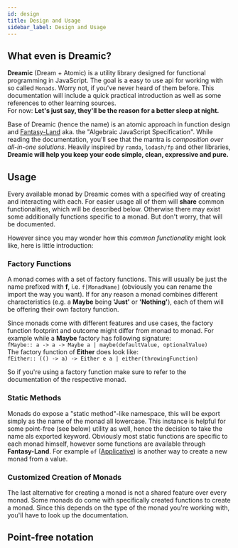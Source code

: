 ```yaml
---
id: design
title: Design and Usage
sidebar_label: Design and Usage
---
```


## What even is Dreamic?

**Dreamic** (Dream + Atomic) is a utility library designed for functional programming in JavaScript.
The goal is a easy to use api for working with so called `Monads`.
Worry not, if you've never heard of them before.
This documentation will include a quick practical introduction as well as some references to other learning sources.  
For now: **Let's just say, they'll be the reason for a better sleep at night.**

Base of Dreamic (hence the name) is an atomic approach in function design and [Fantasy-Land](https://github.com/fantasyland/fantasy-land) aka. the "Algebraic JavaScript Specification".
While reading the documentation, you'll see that the mantra is _composition over all-in-one solutions_.
Heavily inspired by `ramda`, `lodash/fp` and other libraries, **Dreamic will help you keep your code simple, clean, expressive and pure.**

## Usage

Every available monad by Dreamic comes with a specified way of creating and interacting with each.
For easier usage all of them will **share** common functionalities, which will be described below.
Otherwise there may exist some additionally functions specific to a monad. But don't worry, that will be documented.

However since you may wonder how this _common functionality_ might look like, here is little introduction:

### Factory Functions

A monad comes with a set of factory functions.
This will usually be just the name prefixed with **f**, i.e. `f[MonadName]` (obviously you can rename the import the way you want).
If for any reason a monad combines different characteristics (e.g. a **Maybe** being **'Just'** or **'Nothing'**), each of them will be offering their own factory function.

Since monads come with different features and use cases, the factory function footprint and outcome might differ from monad to monad.
For example while a **Maybe** factory has following signature:  
`fMaybe:: a -> a -> Maybe a | maybe(defaultValue, optionalValue)`  
The factory function of **Either** does look like:  
`fEither:: (() -> a) -> Either e a | either(throwingFunction)`

So if you're using a factory function make sure to refer to the documentation of the respective monad.

### Static Methods

Monads do expose a "static method"-like namespace, this will be export simply as the name of the monad all lowercase.
This instance is helpful for some point-free (see below) utility as well, hence the decision to take the name als exported keyword.
Obviously most static functions are specific to each monad himself, however some functions are available through **Fantasy-Land**.
For example `of` ([Applicative](https://github.com/fantasyland/fantasy-land#applicative)) is another way to create a new monad from a value.

### Customized Creation of Monads

The last alternative for creating a monad is not a shared feature over every monad.
Some monads do come with specifically created functions to create a monad.
Since this depends on the type of the monad you're working with, you'll have to look up the documentation.

## Point-free notation
